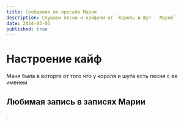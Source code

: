 ```yaml
---
title: Сообщение по просьбе Марии
description: Слушаем песню и кайфуем от `Король и Шут - Мария`
date: 2024-05-05
published: true
---
```


# Настроение кайф

Маня была в воторге от того что у короля и шута есть песня с ее именем

## Любимая запись в записях Марии

.

